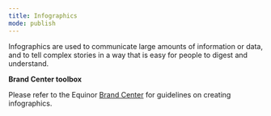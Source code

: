 ```yaml
---
title: Infographics
mode: publish
---
```


Infographics are used to communicate large amounts of information or data, and to tell complex stories in a way that is easy for people to digest and understand.


**Brand Center toolbox**

Please refer to the Equinor [Brand Center](https://communicationtoolbox.equinor.com/brandcenter/en/equinorbc/component/default/104 "Brand Center Toolbox Guidelines") for guidelines on creating infographics. 
